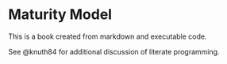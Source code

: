 # Maturity Model

This is a book created from markdown and executable code.

See @knuth84 for additional discussion of literate programming.
